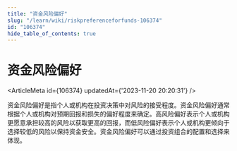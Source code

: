 ```yaml
---
title: "资金风险偏好"
slug: "/learn/wiki/riskpreferenceforfunds-106374"
id: "106374"
hide_table_of_contents: true
---
```



# 资金风险偏好

<ArticleMeta id={106374} updatedAt={'2023-11-20 20:20:31'} />
<div className='border-solid border-b border-t-0 my-4 border-[var(--ifm-color-gray-300)]' />

资金风险偏好是指个人或机构在投资决策中对风险的接受程度。资金风险偏好通常根据个人或机构对预期回报和损失的偏好程度来确定。高风险偏好表示个人或机构更愿意承担较高的风险以获取更高的回报，而低风险偏好表示个人或机构更倾向于选择较低的风险以保持资金安全。资金风险偏好可以通过投资组合的配置和选择来体现。
